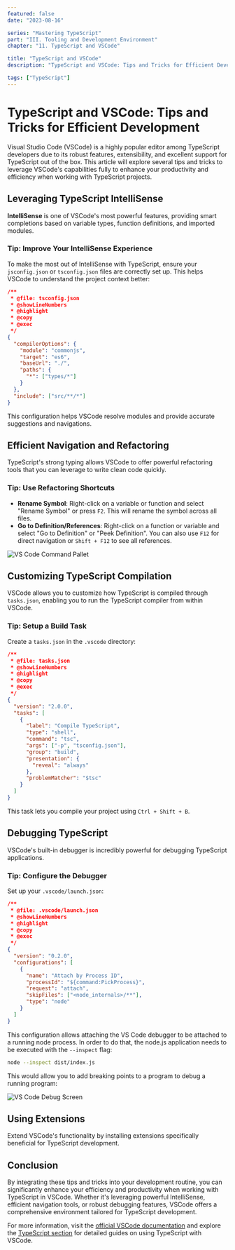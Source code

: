 ```yaml
---
featured: false
date: "2023-08-16"

series: "Mastering TypeScript"
part: "III. Tooling and Development Environment"
chapter: "11. TypeScript and VSCode"

title: "TypeScript and VSCode"
description: "TypeScript and VSCode: Tips and Tricks for Efficient Development"

tags: ["TypeScript"]
---
```


# TypeScript and VSCode: Tips and Tricks for Efficient Development

Visual Studio Code (VSCode) is a highly popular editor among TypeScript developers due to its robust features, extensibility, and excellent support for TypeScript out of the box. This article will explore several tips and tricks to leverage VSCode's capabilities fully to enhance your productivity and efficiency when working with TypeScript projects.

## Leveraging TypeScript IntelliSense

**IntelliSense** is one of VSCode's most powerful features, providing smart completions based on variable types, function definitions, and imported modules.

### Tip: Improve Your IntelliSense Experience

To make the most out of IntelliSense with TypeScript, ensure your `jsconfig.json` or `tsconfig.json` files are correctly set up. This helps VSCode to understand the project context better:

```json
/**
 * @file: tsconfig.json
 * @showLineNumbers
 * @highlight
 * @copy
 * @exec
 */
{
  "compilerOptions": {
    "module": "commonjs",
    "target": "es6",
    "baseUrl": "./",
    "paths": {
      "*": ["types/*"]
    }
  },
  "include": ["src/**/*"]
}
```

This configuration helps VSCode resolve modules and provide accurate suggestions and navigations.

## Efficient Navigation and Refactoring

TypeScript's strong typing allows VSCode to offer powerful refactoring tools that you can leverage to write clean code quickly.

### Tip: Use Refactoring Shortcuts

- **Rename Symbol**: Right-click on a variable or function and select "Rename Symbol" or press `F2`. This will rename the symbol across all files.
- **Go to Definition/References**: Right-click on a function or variable and select "Go to Definition" or "Peek Definition". You can also use `F12` for direct navigation or `Shift + F12` to see all references.

![VS Code Command Pallet](./vscode-cmd-pallet.png)

## Customizing TypeScript Compilation

VSCode allows you to customize how TypeScript is compiled through `tasks.json`, enabling you to run the TypeScript compiler from within VSCode.

### Tip: Setup a Build Task

Create a `tasks.json` in the `.vscode` directory:

```json
/**
 * @file: tasks.json
 * @showLineNumbers
 * @highlight
 * @copy
 * @exec
 */
{
  "version": "2.0.0",
  "tasks": [
    {
      "label": "Compile TypeScript",
      "type": "shell",
      "command": "tsc",
      "args": ["-p", "tsconfig.json"],
      "group": "build",
      "presentation": {
        "reveal": "always"
      },
      "problemMatcher": "$tsc"
    }
  ]
}
```

This task lets you compile your project using `Ctrl + Shift + B`.

## Debugging TypeScript

VSCode's built-in debugger is incredibly powerful for debugging TypeScript applications.

### Tip: Configure the Debugger

Set up your `.vscode/launch.json`:

```json
/**
 * @file: .vscode/launch.json
 * @showLineNumbers
 * @highlight
 * @copy
 * @exec
 */
{
  "version": "0.2.0",
  "configurations": [
    {
      "name": "Attach by Process ID",
      "processId": "${command:PickProcess}",
      "request": "attach",
      "skipFiles": ["<node_internals>/**"],
      "type": "node"
    }
  ]
}
```

This configuration allows attaching the VS Code debugger to be attached to a running node process. In order to do that, the node.js application needs to be executed with the `--inspect` flag:

```bash
node --inspect dist/index.js
```

This would allow you to add breaking points to a program to debug a running program:

![VS Code Debug Screen](./vscode-debug.png)

## Using Extensions

Extend VSCode's functionality by installing extensions specifically beneficial for TypeScript development.

## Conclusion

By integrating these tips and tricks into your development routine, you can significantly enhance your efficiency and productivity when working with TypeScript in VSCode. Whether it's leveraging powerful IntelliSense, efficient navigation tools, or robust debugging features, VSCode offers a comprehensive environment tailored for TypeScript development.

For more information, visit the [official VSCode documentation](https://code.visualstudio.com/docs) and explore the [TypeScript section](https://code.visualstudio.com/docs/languages/typescript) for detailed guides on using TypeScript with VSCode.
